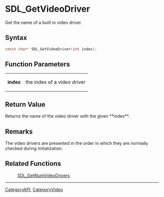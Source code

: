 = SDL_GetVideoDriver =

Get the name of a built in video driver.

== Syntax ==

<syntaxhighlight lang='c'>
const char* SDL_GetVideoDriver(int index);
</syntaxhighlight>

== Function Parameters ==

{|
|'''index'''
|the index of a video driver
|}

== Return Value ==

Returns the name of the video driver with the given **index**.

== Remarks ==

The video drivers are presented in the order in which they are normally
checked during initialization.

== Related Functions ==

:[[SDL_GetNumVideoDrivers]]

----
[[CategoryAPI]], [[CategoryVideo]]


